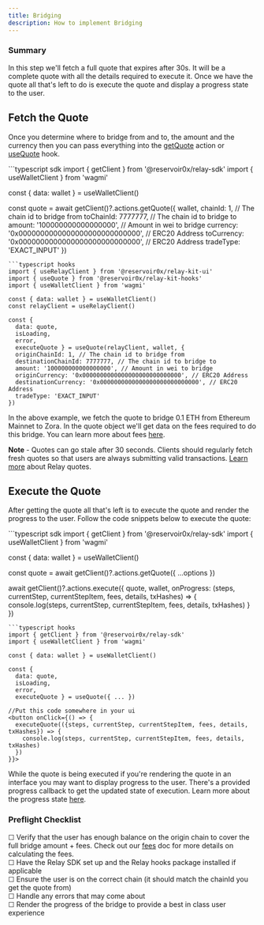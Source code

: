 ```yaml
---
title: Bridging
description: How to implement Bridging
---
```


### Summary
<Steps>
  <Step title="Fetch the Quote">
    <a href="#fetch-the-quote" style={{position: 'absolute', top:10, left: 10,right:10, bottom:10, borderBottom: 0}}></a>
    In this step we'll fetch a full quote that expires after 30s. It will be a complete quote with all the details required to execute it.
  </Step>
  <Step title="Execute the Quote">
    <a href="#execute-the-quote" style={{position: 'absolute', top:10, left: 10,right:10, bottom:10, borderBottom: 0}}></a>
    Once we have the quote all that's left to do is execute the quote and display a progress state to the user.
  </Step>
</Steps>


## Fetch the Quote

Once you determine where to bridge from and to, the amount and the currency then you can pass everything into the [getQuote](/references/sdk/actions/getQuote) action or [useQuote](/references/relay-kit/hooks/useQuote) hook. 

<CodeGroup>
```typescript sdk
import { getClient } from '@reservoir0x/relay-sdk'
import { useWalletClient } from 'wagmi'

const { data: wallet } = useWalletClient()

const quote = await getClient()?.actions.getQuote({
  wallet,
  chainId: 1, // The chain id to bridge from
  toChainId: 7777777, // The chain id to bridge to
  amount: '100000000000000000', // Amount in wei to bridge
  currency: '0x0000000000000000000000000000', // ERC20 Address
  toCurrency: '0x0000000000000000000000000000', // ERC20 Address
  tradeType: 'EXACT_INPUT'
})
```
```typescript hooks
import { useRelayClient } from '@reservoir0x/relay-kit-ui'
import { useQuote } from '@reservoir0x/relay-kit-hooks'
import { useWalletClient } from 'wagmi'

const { data: wallet } = useWalletClient()
const relayClient = useRelayClient()

const {    
  data: quote,
  isLoading,
  error,
  executeQuote } = useQuote(relayClient, wallet, {
  originChainId: 1, // The chain id to bridge from
  destinationChainId: 7777777, // The chain id to bridge to
  amount: '100000000000000000', // Amount in wei to bridge
  originCurrency: '0x0000000000000000000000000000', // ERC20 Address
  destinationCurrency: '0x0000000000000000000000000000', // ERC20 Address
  tradeType: 'EXACT_INPUT'
})
```
</CodeGroup>

In the above example, we fetch the quote to bridge 0.1 ETH from Ethereum Mainnet to Zora. In the quote object we'll get data on the fees required to do this bridge. You can learn more about fees [here](/how-it-works/fees).

**Note** - Quotes can go stale after 30 seconds. Clients should regularly fetch fresh quotes so that users are always submitting valid transactions. [Learn more](/how-it-works/the-reservoir-relayer#getting-a-quote) about Relay quotes.

## Execute the Quote

After getting the quote all that's left is to execute the quote and render the progress to the user. Follow the code snippets below to execute the quote:

<CodeGroup>
```typescript sdk
import { getClient } from '@reservoir0x/relay-sdk'
import { useWalletClient } from 'wagmi'

const { data: wallet } = useWalletClient()

const quote = await getClient()?.actions.getQuote({
  ...options
})

await getClient()?.actions.execute({
  quote,
  wallet,
  onProgress: (steps, currentStep, currentStepItem, fees, details, txHashes) => {
    console.log(steps, currentStep, currentStepItem, fees, details, txHashes)
  }
})
```
```typescript hooks
import { getClient } from '@reservoir0x/relay-sdk'
import { useWalletClient } from 'wagmi'

const { data: wallet } = useWalletClient()

const {    
  data: quote,
  isLoading,
  error,
  executeQuote } = useQuote({ ... })

//Put this code somewhere in your ui
<button onClick={() => {
  executeQuote(({steps, currentStep, currentStepItem, fees, details, txHashes}) => {
    console.log(steps, currentStep, currentStepItem, fees, details, txHashes)
  })
}}>
```
</CodeGroup>

While the quote is being executed if you're rendering the quote in an interface you may want to display progress to the user. There's a provided progress callback to get the updated state of execution. Learn more about the progress state [here](/references/sdk/actions/execute#handling-onprogress-updates).

### Preflight Checklist

☐ Verify that the user has enough balance on the origin chain to cover the full bridge amount + fees. Check out our [fees](/how-it-works/fees) doc for more details on calculating the fees.<br/>
☐ Have the Relay SDK set up and the Relay hooks package installed if applicable <br/>
☐ Ensure the user is on the correct chain (it should match the chainId you get the quote from)<br/>
☐ Handle any errors that may come about<br/>
☐ Render the progress of the bridge to provide a best in class user experience<br/>